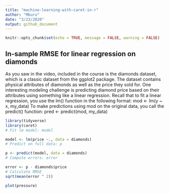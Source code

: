 ```yaml
---
title: "machine-learning-with-caret-in-r"
author: "Mburu"
date: "3/23/2020"
output: github_document
---
```


```r
knitr::opts_chunk$set(echo = TRUE, message = FALSE, warning = FALSE)
```

## In-sample RMSE for linear regression on diamonds

As you saw in the video, included in the course is the diamonds dataset,
which is a classic dataset from the ggplot2 package. The dataset contains 
physical attributes of diamonds as well as the price they sold for.
One interesting modeling challenge is predicting diamond price based 
on their attributes using something like a linear regression.
Recall that to fit a linear regression, you use the lm() function in the following format:
mod <- lm(y ~ x, my_data)
To make predictions using mod on the original data, you call the predict() function:
pred <- predict(mod, my_data)

```r

library(tidyverse)
library(caret)
# Fit lm model: model

model <- lm(price ~., data = diamonds)
# Predict on full data: p

p <- predict(model, data = diamonds)
# Compute errors: error

error <- p - diamonds$price
# Calculate RMSE
sqrt(mean(error ^ 2))
```



```r
plot(pressure)
```

